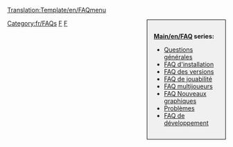 <noinclude>[[Translation:Template/en/FAQmenu]]</noinclude><div style="float:right;width:150px;border:1px solid black;background:#F0F0F0;padding:15px;-moz-border-radius:5px;">
<span style="font-weight:bold">[[Main/en/FAQ]] series:</span>

* [[Main/fr/FAQ Questions générales|Questions générales]]
* [[Main/fr/FAQ d'installation|FAQ d'installation]]
* [[Main/fr/FAQ Versions OpenTTD|FAQ des versions]]
* [[Main/fr/FAQ Jouabilité|FAQ de jouabilité]]
* [[Main/fr/FAQ multijoueurs|FAQ multijoueurs]]
* [[Main/fr/FAQ NewGRF|FAQ Nouveaux graphiques]]
* [[Main/fr/FAQ Problèmes|Problèmes]]
* [[Main/fr/FAQ de développement|FAQ de développement]]
</div>
<includeonly>[[Category:fr/FAQs]]</includeonly><noinclude>

[[Category:fr/Modèles|F]][[Category:fr/Navigation|F]]
</noinclude>